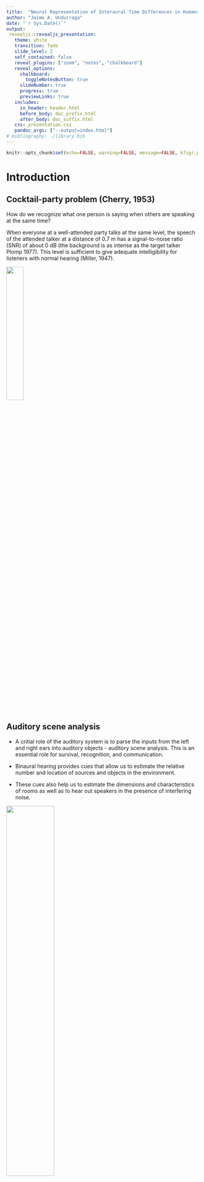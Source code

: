 ```yaml
---
title:  "Neural Representation of Interaural Time Differences in Humans – the ITD damping function"
author: "Jaime A. Undurraga"
date: "`r Sys.Date()`"
output: 
 revealjs::revealjs_presentation:
   theme: white
   transition: fade
   slide_level: 2
   self_contained: false
   reveal_plugins: ["zoom", "notes", "chalkboard"]
   reveal_options:
     chalkboard: 
       toggleNotesButton: true
     slideNumber: true
     progress: true
     previewLinks: true
   includes:
     in_header: header.html
     before_body: doc_prefix.html
     after_body: doc_suffix.html
   css: presentation.css
   pandoc_args: ["--output=index.html"] 
# bibliography: ./library.bib  
---
```


```r
knitr::opts_chunk$set(echo=FALSE, warning=FALSE, message=FALSE, kfigr.prefix=TRUE, kfigr.link=TRUE, comment=NA)


```

# Introduction

## Cocktail-party problem (Cherry, 1953)

How do we recognize what one person is saying when others are speaking at the same time?

When everyone at a well-attended party talks at the same level, the speech of the attended talker at a distance of 0.7 m has a signal-to-noise ratio (SNR) of about 0 dB (the background is as intense as the target talker Plomp 1977). 
This level is sufficient to give adequate intelligibility for listeners with normal hearing (Miller, 1947).

![](./figures/cocktail_party_effect.png){width=30%}

## Auditory scene analysis
- A critial role of the auditory system is to parse the inputs from the left and right ears into auditory objects - auditory scene analysis. This is an essential role for survival, recognition, and communication.

- Binaural hearing provides cues that allow us to estimate the relative number and location of sources and objects in the environment.

- These cues also help us to estimate the dimensions and characteristics of rooms as well as to hear out speakers in the presence of interfering noise.


![](./figures/casa_Grothe_2010.png){width=50%}

Grothe et al. (2010)

<!-- ##  -->

<!-- >- When the speech sources are spatially separated, normal listeners can perceptually segregate and selectively attend to the source of interest if the sounds arrive from the same location - **spatial release from masking (SRM) ** (Freyman et al., 1999; Brungart, 2001; Freyman -->
<!-- et al., 2001; Hawley et al., 2004) -->


<!-- >- This task is extreamly challenging for listeners with sensorineural hearing loss (with or without hearing aids) or with cochlear implants (Loizou et al., 2009; Marrone et al., 2008). -->


<!-- >- Moreover, listeners with "normal" hearing and elder listeners experience great difficulty when listening in the presence of background noise (Ruggles et al., 2011; Swaminathan et al., 2015; Gallun et al., 2013). -->

<!-- >- Hearing impaired listeners with symmetric binaural hearing often demonstrate reduced SRM primarily due to increased thresholds in spatially separated conditions (Arbogast et al., 2005; Marrone et al., 2008b; Best et al., 2012) -->


## Which features are conveyed by speech sounds?

- Temporal fine structure (TFS)
- Envelope information (ENV)

![](./figures/temporal-example.png){width=70%}


## Binaural cues

When listening to sounds, we rely on three mechanisms for both sound localization and auditory scene analysis 

- Interaural level differences (ILDs)
- Interaural time differences (ITDs)
- Interaural coherence

![](./figures/itd_ild_cartoon.png){width=60%}

## Temporal fine structure and envelope ITDs

![](./figures/itd_env_0_5.png)  ![](./figures/itd_env_2_0.png)

Why ITDs? 

>- Speech reception thresholds (SRTs) can improve up to 10 dB when sources are separated in space (Hawley et al., 2004).

>- Binaural hearing improves tolerance reverberationg enviroments (Harris and Reitz, 1985)

>- Binaural hearing abilities decrease with advancing age  (Ross, 2008; 2007, Vercammen et al. 2018). 


What about long ITDs? 

>- Longer ITD becomes relevant in reverberation and for integration of multiple sources

>- ITD in the envelope of common amplitude modulation may become the cue for broadband noise stimuli with long ITD (beyond the range for sound localization)

>- Robust lateralization has been shown for long ITD of up to 20 ms (only possible below 1500 Hz; (Mossop and Culling, 1998).



<!-- ## Localization using ITDs -->

<!-- <img class="fragment" data-fragment-index="0" src="./figures/azimuth_itd.png" width="40%"> -->
<!-- <img class="fragment" data-fragment-index="1" src="./figures/itd_ir.png" width="50%"> -->

<!-- <li class="fragment" data-fragment-index="2">  -->
<!-- ITDs within the physiological range experienced by human listeners are about ±760 μs; (e.g. Constan and Hartmann (2003) and Hartmann and Macaulay (2014)) </li> -->

<!-- <li class="fragment" data-fragment-index="3"> -->
<!-- ITDs (using fine structure) are useful for frequencies below  1500 Hz -->
<!-- </li> -->

<!-- <li class="fragment" data-fragment-index="4"> -->
<!-- ITDs in the envelope of the signal are also used to determine the location of a source in both lower and higher frequencies. -->
<!-- </li> -->


<!-- ## The precedence effect -->

<!-- <img src="./figures/precedence_effect_cartoon.png" width="80%"> -->
<!-- <br> -->
<!-- (Dietz et al. 2013) -->

<!-- <li class="fragment" data-fragment-index="0">  -->
<!-- A single auditory event is perceived at the direction of the first direct wave front (2 and 50 ms later, even when reflections are 10 dB louder) -->
<!-- </li> -->

<!-- <li class="fragment" data-fragment-index="1"> -->
<!-- Asymmetric hearing loss, hearing impairment and ageing negatively affect the precedence effect (Akeroyd and Guy, -->
<!-- 2011). This can only partially restored by hearing aids. -->
<!-- </li> -->
 
<!-- # Binaural processing and speech understanding -->

<!-- ## Binaural Redundancy -->

<!-- - Loudness doubles when the two ears are used instead of one ear for a sound coming from the front of the listener (a single ear would require an increase of about 10 dB; Fletcher and Munson, 1933) -->

<!-- - Just noticeable differences in intensity and frequency improve with signal redundancy -->

<!-- - Speech recognition in the presence of background noise improves (Marrone 2008, Neher 2009) -->

<!-- - Hearing impairment may lead to a slightly weaker binaural benefit in patients  (Dillon, 2001) -->

<!-- - Binaural stimulation sounds can be louder than with a monaural presentation without causing discomfort (even true for CI-treated patient) -->

<!-- ## Binaural Release from Masking (or Binaural Squelch; or Hirsh effect) -->

<!-- <img class="fragment" data-fragment-index="0" src="./figures/bmld_cartoon_n0s0.png" width="45%" data-audio-src="./audio/convolved/sinusoidal_arctic_a0002_d_type_noise_target_0_d1_0_d2_0_snr_-10.wav" data-audio-advance=-1 data-audio-advance=-1 > -->
<!-- <img class="fragment" data-fragment-index="1" src="./figures/bmld_cartoon_n0spi.png" width="45%" data-audio-src="./audio/convolved/sinusoidal_arctic_a0002_d_type_noise_target_0_d1_90_d2_-90_snr_-10.wav" data-audio-advance=-1 data-audio-advance=-1> -->

<!-- <li class="fragment" data-fragment-index="2"> Binaural release from masking may improve detection threshold up to about 16 dB for frequencies around 250 Hz and around 3 dB at 1500 Hz </li> -->

<!-- ## Spatial Release from Masking   -->

<!-- <img class="fragment" data-fragment-index="0" src="./figures/bmld_cartoon_srm_front.png" width="45%" data-audio-src="./audio/convolved/convolved_arctic_a0002_d_type_speech_target_0_d1_0_d2_0_snr_0.wav" data-audio-advance=-1 data-audio-advance=-1 > -->
<!-- <img class="fragment" data-fragment-index="1" src="./figures/bmld_cartoon_srm.png" width="45%" data-audio-src="./audio/convolved/convolved_arctic_a0002_d_type_speech_target_0_d1_-80_d2_80_snr_0.wav" data-audio-advance=-1 data-audio-advance=-1> -->

<!-- <li class="fragment" data-fragment-index="2">  -->
<!-- Binaural release from masking may improve detection thresholds up to 12 dB for multiple speech interferers (Jones and Litovsky, 2011), and facilitates source segregation provided that streaming can build up and natural onset cues are present (Drennan, Gatehouse, and Lever, 2003). -->
<!-- </li> -->

<!-- <li class="fragment" data-fragment-index="3">  -->
<!-- Segregation is always better for the combination of both ITDs and ILDs cues (Culling, Hawley, and Litovsky 2004) -->
<!-- </li> -->

<!-- <li class="fragment" data-fragment-index="4">  -->
<!-- A separation of only 10° between two voices is already strong enough to allow segregation  (Brungart and Simpson, 2007). -->
<!-- </li> -->


<!-- <li class="fragment" data-fragment-index="5"> ITD is a critical spatial cue for sound localization and speech perception in noise (Bronkhorst & -->
<!-- Plomp, 1988; Wightman & Kistler, 1992). -->
<!-- </li> -->

# Autditory Pathway

##

Input to one ear  -------------------> output at the auditory nerve

![](./figures/spectrogram_cheap.png){width=60%} ![](./figures/raster.png){width=35%}


## Auditory pathway

![](./figures/auditory_pathway.png){width=50%}

(Amunts, K. et al. 2012)


## Aims

The aims of this study are: 

- To assess the neurophysiological basis for envelope encoding of low frequency sounds to sounds with ITDs within and outside the ethological range.
- To evaluate objective measurements of binaural processing using EEG and fNIRS. 
- To infer the underlying mechanisms for ITD processing in human listeners.


# Neurophysiological binaural processing in humans

## Electroencephalogram (EEG)

![](./figures/Luck_2005_erp.png){width=50%}
<img src="" width="60%">

(From Luck 2005)

## Functional near-infrared spectroscopy (fNIRS)


- Neuroimaging technique for measuring brain activity.
- It sses light to measures the change in concentration of haemoglobin in blood: a proxy measure of total local neural activity (similar to fMRI).



![](./figures/fnirs_diagram.png){width=20%} ![](./figures/oxygenated_deoxygenated_blood.jpg){width=20%} ![](./figures/fNIRS.jpeg){width=20%} ![](./figures/tipical_fNIR_bold_response.png){width=20%}


- The brain needs oxigen to function. Blood carries oxygen to the brain as fuel for your neurons. 
 
- When a region of the brain requires more energy, additional oxygenated blood is pumped to the area.

- As the brain uses oxygen, haemoglobin (carrying O2) gets de-oxygenated (it turns bluish). 
 
- fNIRs provides an estimation of oxygenated and de-oxygenated levels which is used as proxy measurement for brain activity.


# Experiments


## EEG Experiments

![](./figures/eeg_setting.png){width="60%"}


- Binaural recordings were obtained from 10 NH participants.
- 64 + 2 + 2 channels recording (amplifier: Biosemi ActiveTwo system).
- Fs: 16 384 kHz / 24 bits (Lowpass: 3 kHz)
- Denoising source separation (DSS)
- Hottelling T2 test for individual analysis
 

## Methods

Objective measures of binaural processing can be obtained by using stimuli where the temporal structure is manipulated so that the perceived location of the sound image changes periodically (e.g. 6.7 Hz) over time. 

![](./figures/stimulus_example.png){width=55%}


- Simuli consisted of narrow-bandpass noise (300 - 700 Hz) at 75 dB SPL

## Methods

- By swithcing the "sound image" from left to right at 6.7 Hz, a strong steady-state response is evoked at that particular frequency

- ITM-FRs are larger when the stimuli causes a strong lateralization percept.


<ul class="fragment" data-fragment-index="1" style="text-align: center">
<video width="320" height="240" controls source src="./figures/example0.5_-0.5.mp4" type="video/mp4">
</ul>


<!-- ## Neural representation of asymmetric interaural time modulations (ITMs) -->

<!-- - ITMs: 0/ + 0.5 ms, 0/ + 1.5 ms, 0/ + 2.0 ms, 0/ + 3.0 ms, 0/ + 4.0 ms. -->

<!-- <img src="./figures/average-itds-zero-ref.png" width="40%"> -->
<!-- <img src="./figures/itm-fr-asym-scalp.png" width="11%"> -->


<!-- ##  -->

<!-- <img src="./figures/itm-fr-coherence-zero-ref-gfp.png" width="40%"> -->
<!-- <img src="./figures/itm-fr-zero-ref-diff.png" width="35%"> -->



<!-- # Testing the independence of ITD detectors -->

<!-- ## -->
<!-- - ITMs: −0.5/ + 0.5 ms -->

<!-- <img src="./figures/neural_density_stern_shear_itd_-0.5.png" width="45%"> -->
<!-- <img src="./figures/neural_density_stern_shear_itd_0.5.png" width="45%"> -->

<!-- - the ITM between −0.5 ms and −0.5 ms should be less adapted (different neural activation) -->

<!-- ## -->
<!-- - ITMs: −0.5/ + 1.5 ms -->

<!-- <img src="./figures/neural_density_stern_shear_itd_-0.5.png" width="45%"> -->
<!-- <img src="./figures/neural_density_stern_shear_itd_1.5.png" width="45%"> -->

<!-- - the ITM between −0.5 ms and 1.5 ms should be more adapted (common neural activation) -->

<!-- ## -->
<!-- - ITMs: +0.5/ + 1.5 ms. -->

<!-- <img src="./figures/neural_density_stern_shear_itd_0.5.png" width="45%"> -->
<!-- <img src="./figures/neural_density_stern_shear_itd_1.5.png" width="45%"> -->

<!-- - the ITM between +0.5 ms and +1.5 ms should be less adapted (different neural activation) -->



<!-- ## Results  -->

<!-- <div class="column" style="float:left; width:50%; text-align: center"> -->
<!-- <img src="./figures/itm-fr-adaptation-gfp.png" width="70%"> -->
<!-- </div> -->

<!-- <div class="column" style="float:right; width:50%; text-align: center"> -->
<!-- <img src="./figures/itm-fr-adaptation-gfp-diff.png" width="80%"> -->
<!-- </div> -->

<!-- <img src="./figures/Salminen_2018.png" width="30%"> -->
<!-- <br> -->
<!-- Salminen et al. 2018 -->

## Neural representation of symmetric ITMs

![](./figures/average-itds-coherence.png){width=50%} ![](./figures/scalp_map_coherence.png){width=8.2%}




## Neural representation of symmetric ITMs

- ITMs: −0.5/ + 0.5 ms, −1.0/ + 1.0 ms, −1.5/ + 1.5 ms, −2.0/ + 2.0 ms, −2.5/ + 2.5 ms, −3.0/ + 3.0 ms, −4.0/ + 4.0 ms

![](./figures/itm-fr-coherence-gfp.png){width=50%} ![](./figures/itm-fr-coherence.png){width=33%} 

- Significant effect of the ITM (F(7,56.4) = 6.6, p < 0.001).


## FNIRs Experiments

- 10 Participants
- Same ITMs as in EEG: −0.5/ + 0.5 ms, −1.0/ + 1.0 ms, −1.5/ + 1.5 ms, −2.0/ + 2.0 ms, −2.5/ + 2.5 ms, −3.0/ + 3.0 ms, −4.0/ + 4.0 ms **(6.7 Hz)**
- Simuli consisted of narrow-bandpass noise (300 - 700 Hz) at 75 dB SPL
- fNIRs were elicited by presenting 25 trials of 6 seconds separated by 15-30 s of silence.
- 16 LED light sources and 16 avalanche photo-diode light detectors (NIRScout, NIRX, Germany)
- Fs: 7 Hz



## Results 

![](./figures/fnirs_average_hbo_hbr.jpg){width=30%} ![](./figures/fnirs_itd_hbo.jpg){width=50%}


## Results 

![](./figures/fnirs_optodes_responses.jpg){width=100%}

## EEG and fNIRS

![](./figures/robust_correlation_eeg_fnirs.png){width=50%}

<!-- ## Results -->

<!-- - The damping pattern may result by the trade-off between conflicting envelope and fine structure ITD.  -->
<!-- Whilst the envelope has a consistent ITD across all conditions, the interaural phase difference (IPD) of the 500 Hz carrier does not. -->
<!-- </div> -->

<!-- <div class="column" style="float:left; width:60%; text-align: left"> -->
<!-- <img class="fragment" data-fragment-index="1" src="./figures/itd_env_0_5.png" width="40%"> -->
<!-- <img class="fragment" data-fragment-index="2" src="./figures/itd_env_1_0.png" width="40%"> -->

<!-- <img class="fragment" data-fragment-index="3" src="./figures/itd_env_1_5.png" width="40%"> -->
<!-- <img class="fragment" data-fragment-index="4" src="./figures/itd_env_2_0.png" width="40%"> -->
<!-- </div> -->


<!-- <li class="fragment" data-fragment-index="1"> -->
<!-- At −0.5/ + 0.5 ms (−90 ◦ / 90 ◦ IPD), the IPD of the centre frequency is consistent with the envelope ITD. -->
<!-- </li> -->

<!-- <li class="fragment" data-fragment-index="2"> -->
<!-- At −1.0/ + 1.0 ms (−180 ◦ / 180 ◦ IPD), the IPD of the centre frequency is ambiguous. -->
<!-- </li> -->

<!-- <li class="fragment" data-fragment-index="3"> -->
<!-- At −1.5/ + 1.5 ms (−270 ◦ / 270 ◦ IPD), the IPD of the centre frequency is conflicting with the envelope ITD, i.e. the fine structure IPD leads in the right ear whilst the envelope ITD leads on the left ear. -->
<!-- </li> -->

<!-- <li class="fragment" data-fragment-index="4"> -->
<!-- At −2.0/ + 2.0 ms (−360 ◦ / 360 ◦ IPD), there is not IPD in the fine structure at the centre frequency, and so no conflicting cues. -->
<!-- </li> -->


<!-- ## Neural representation from a model -->

<!-- <div class="column" style="float:left; width:50%; text-align: right"> -->
<!-- <img src="./figures/ave_adapted_neural_activity_pi_limit_probe_-0.5_800.0_1400.0.png" width="100%"> -->
<!-- <br> -->
<!-- Activation difference using Salminen  $\pi$-limit -->

<!-- <img src="./figures/ave_adapted_neural_activity_pi_limit_probe_-0.5_300.0_700.0.png" width="100%"> -->
<!-- <br> -->
<!-- Activation difference using Salminen  $\pi$-limit -->
<!-- </div> -->


<!-- <div class="column" style="float:right; width:50%; text-align: center"> -->
<!-- <img src="./figures/ave_adapted_neural_activity_pi_limit_undurraga_sym.png" width="100%"> -->
<!-- <br> -->
<!-- Activation difference my data (rms) activity $\pi$-limit -->
<!-- </div> -->


<!-- ## Predicted average neural activity -->

<!-- <div class="column" style="float:left; width:45%; text-align: right"> -->
<!-- <img src="./figures/rms_neural_activity_pi_limit.png" width="80%"> -->
<!-- <br> -->
<!-- Average activity $\pi$-limit (stimuli leading on left) -->
<!-- <br> -->
<!-- <img src="./figures/rms_diff_neural_activity_pi_limit.png" width="80%"> -->
<!-- <br> -->
<!-- Activation difference (rms) activity $\pi$-limit -->
<!-- </div> -->


<!-- <div class="column" style="float:right; width:45%; text-align: right"> -->
<!-- <img src="./figures/rms_neural_activity_stern_shear.png" width="80%"> -->
<!-- <br> -->
<!-- Average activity central weighting (stimuli leading on left) -->
<!-- <br> -->
<!-- <img src="./figures/rms_diff_neural_activity_stern_shear.png" width="80%"> -->
<!-- <br> -->
<!-- Activation difference (rms) central weighting -->
<!-- </div> -->


<!-- ## -->

<!-- <img class="fragment" data-fragment-index="1" src="./figures/instantaneous_itd.png" width="100%"> -->


## Conclusions 

> - EEG responses to ITMs could be reliable recorded from all participants across conditions.
> - fNIRs responses to ITMs are only clear at group level.
> - Both, EEG and fNIRs show a similar ITMs damping function pattern to long ITDs. 
> - The damping function may reflect the interaction between two neural mechanisms interacting (TFS and ENV ITDs)



## Acknowledgments

- Australian Research Council [project number FL160100108]
- Thanks to you for "listening"

Australian Research Council (FL160100108)

Collaborators 

![](./figures/robert_luke.jpg){width=20%}  ![](./figures/jessica_monagan.jpg){width=19.5%}


![](./figures/David_McAlpine.png){width=40%}  

<!-- ## References -->
